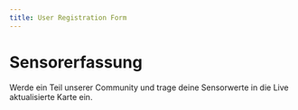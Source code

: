 ---
title: User Registration Form
---


# Sensorerfassung

Werde ein Teil unserer Community und trage deine Sensorwerte in die Live aktualisierte Karte ein.

<UserForm />